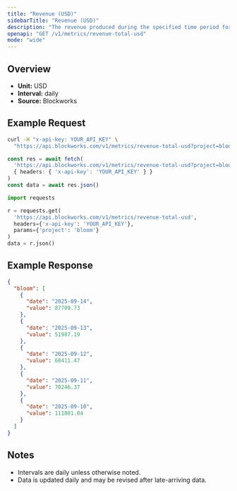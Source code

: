 ```yaml
---
title: "Revenue (USD)"
sidebarTitle: "Revenue (USD)"
description: "The revenue produced during the specified time period for given project."
openapi: "GET /v1/metrics/revenue-total-usd"
mode: "wide"
---
```


## Overview

- **Unit:** USD
- **Interval:** daily
- **Source:** Blockworks

## Example Request

<CodeGroup>

```bash cURL
curl -H "x-api-key: YOUR_API_KEY" \
  "https://api.blockworks.com/v1/metrics/revenue-total-usd?project=bloom"
```

```typescript TypeScript
const res = await fetch(
  'https://api.blockworks.com/v1/metrics/revenue-total-usd?project=bloom',
  { headers: { 'x-api-key': 'YOUR_API_KEY' } }
)
const data = await res.json()
```

```python Python
import requests

r = requests.get(
  'https://api.blockworks.com/v1/metrics/revenue-total-usd',
  headers={'x-api-key': 'YOUR_API_KEY'},
  params={'project': 'bloom'}
)
data = r.json()
```

</CodeGroup>

## Example Response

```json
{
  "bloom": [
    {
      "date": "2025-09-14",
      "value": 87709.73
    },
    {
      "date": "2025-09-13",
      "value": 51987.19
    },
    {
      "date": "2025-09-12",
      "value": 60411.47
    },
    {
      "date": "2025-09-11",
      "value": 70246.37
    },
    {
      "date": "2025-09-10",
      "value": 111801.04
    }
  ]
}
```

## Notes
- Intervals are daily unless otherwise noted.
- Data is updated daily and may be revised after late-arriving data.